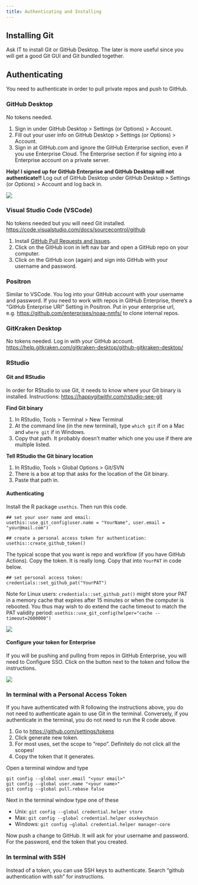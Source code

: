```yaml
---
title: Authenticating and Installing
---
```


## Installing Git

Ask IT to install Git or GitHub Desktop. The later is more useful since you will get a good Git GUI and Git bundled together.

## Authenticating

You need to authenticate in order to pull private repos and push to GitHub.

### GitHub Desktop

No tokens needed. 

1. Sign in under GitHub Desktop > Settings (or Options) > Account.
2. Fill out your user info on GitHub Desktop > Settings (or Options) > Account. 
3. Sign in at GitHub.com and ignore the GitHub Enterprise section, even if you use Enterprise Cloud. The Enterprise section if for signing into a Enterprise account on a private server.

**Help! I signed up for GitHub Enterprise and GitHub Desktop will not authenticate!!** 
Log out of GitHub Desktop under GitHub Desktop > Settings (or Options) > Account and log back in.

![](img/g_desktop_signin.png)

### Visual Studio Code (VSCode)

No tokens needed but you will need Git installed. <https://code.visualstudio.com/docs/sourcecontrol/github>

1. Install  [GitHub Pull Requests and Issues](https://marketplace.visualstudio.com/items?itemName=GitHub.vscode-pull-request-github).
2. Click on the GitHub icon in left nav bar and open a GitHub repo on your computer.
3. Click on the GitHub icon (again) and sign into GitHub with your username and password.

### Positron

Similar to VSCode. You log into your GitHub account with your username and password. If you need to work with repos in GitHub Enterprise, there's a "GitHub Enterprise URI" Setting in Positron. Put in your enterprise url, e.g. <https://github.com/enterprises/noaa-nmfs/> to clone internal repos.

### GitKraken Desktop

No tokens needed. Log in with your GitHub account. <https://help.gitkraken.com/gitkraken-desktop/github-gitkraken-desktop/>

### RStudio

#### Git and RStudio

In order for RStudio to use Git, it needs to know where your Git binary is installed. Instructions: <https://happygitwithr.com/rstudio-see-git>

**Find Git binary**

1. In RStudio, Tools > Terminal > New Terminal
2. At the command line (in the new terminal), type `which git` if on a Mac and `where git` if in Windows.  
3. Copy that path. It probably doesn't matter which one you use if there are multiple listed.

**Tell RStudio the Git binary location**

1. In RStudio, Tools > Global Options > Git/SVN
2. There is a box at top that asks for the location of the Git binary.  
3. Paste that path in.

#### Authenticating

Install the R package `usethis`. Then run this code.

```
## set your user name and email:
usethis::use_git_config(user.name = "YourName", user.email = "your@mail.com")

## create a personal access token for authentication:
usethis::create_github_token() 
```
The typical scope that you want is repo and workflow (if you have GitHub Actions). Copy the token. It is really long. Copy that into `YourPAT` in code below.

```
## set personal access token:
credentials::set_github_pat("YourPAT")
```

Note for Linux users:
`credentials::set_github_pat()` might store your PAT in a memory cache that expires after 15 minutes or 
when the computer is rebooted. You thus may wish to do extend the cache timeout to match the PAT validity period:
`usethis::use_git_config(helper="cache --timeout=2600000")`

![](img/new_token.png)

#### Configure your token for Enterprise

If you will be pushing and pulling from repos in GitHub Enterprise, you will need to Configure SSO. Click on the button next to the token and follow the instructions.

![](img/configure_sso_token.png)


### In terminal with a Personal Access Token

If you have authenticated with R following the instructions above, you do not need to authenticate again to use Git in the terminal. Conversely, if you authenticate in the terminal, you do not need to run the R code above.

1. Go to <https://github.com/settings/tokens>
2. Click generate new token. 
3. For most uses, set the scope to "repo". Definitely do not click all the scopes!
4. Copy the token that it generates.

Open a terminal window and type
```
git config --global user.email "<your email>"
git config --global user.name "<your name>"
git config --global pull.rebase false
```
Next in the terminal window type one of these

* Unix: `git config --global credential.helper store`
* Max: `git config --global credential.helper osxkeychain`
* Windows: `git config –global credential.helper manager-core`

Now push a change to GitHub. It will ask for your username and password. For the password, end the token that you created.

### In terminal with SSH

Instead of a token, you can use SSH keys to authenticate. Search "github authentication with ssh" for instructions.


